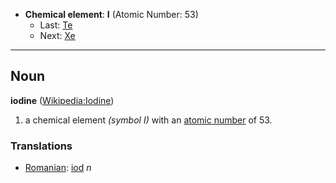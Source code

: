 *'''Chemical element''': '''I''' (Atomic Number: 53)
**Last: [[Tellurium|Te]]
**Next: [[Xenon|Xe]]
----
== Noun ==
'''iodine''' ([[en:Iodine|Wikipedia:Iodine]])

# a chemical element ''(symbol I)'' with an [[atomic number]] of 53.

===Translations===
*[[Romanian]]: [[iod]] ''n''